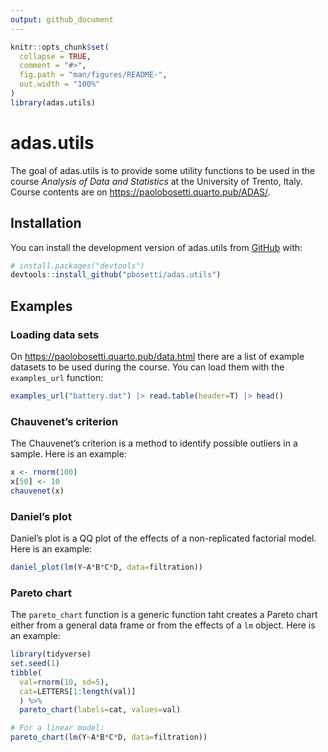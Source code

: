 ```yaml
---
output: github_document
---
```


<!-- README.md is generated from README.Rmd. Please edit that file -->

```r
knitr::opts_chunk$set(
  collapse = TRUE,
  comment = "#>",
  fig.path = "man/figures/README-",
  out.width = "100%"
)
library(adas.utils)
```

# adas.utils

<!-- badges: start -->
<!-- badges: end -->

The goal of adas.utils is to provide some utility functions to be used in the course *Analysis of Data and Statistics* at the University of Trento, Italy. Course contents are on <https://paolobosetti.quarto.pub/ADAS/>.


## Installation

You can install the development version of adas.utils from [GitHub](https://github.com/) with:

``` r
# install.packages("devtools")
devtools::install_github("pbosetti/adas.utils")
```

## Examples

### Loading data sets

On <https://paolobosetti.quarto.pub/data.html> there are a list of example datasets to be used during the course. You can load them with the `examples_url` function:

```r
examples_url("battery.dat") |> read.table(header=T) |> head()
```

### Chauvenet's criterion

The Chauvenet's criterion is a method to identify possible outliers in a sample. Here is an example:

```r
x <- rnorm(100)
x[50] <- 10
chauvenet(x)
```

### Daniel's plot

Daniel's plot is a QQ plot of the effects of a non-replicated factorial model. Here is an example:

```r
daniel_plot(lm(Y~A*B*C*D, data=filtration))
```

### Pareto chart

The `pareto_chart` function is a generic function taht creates a Pareto chart either from a general data frame or from the effects of a `lm` object. Here is an example:

```r
library(tidyverse)
set.seed(1)
tibble(
  val=rnorm(10, sd=5),
  cat=LETTERS[1:length(val)]
  ) %>%
  pareto_chart(labels=cat, values=val)

# For a linear model:
pareto_chart(lm(Y~A*B*C*D, data=filtration))
```

